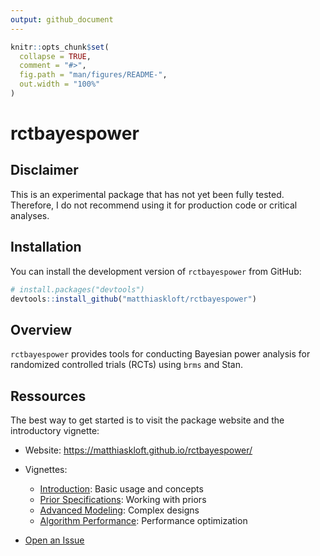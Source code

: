 ```yaml
---
output: github_document
---
```


<!-- README.md is generated from README.Rmd. Please edit that file -->

```r
knitr::opts_chunk$set(
  collapse = TRUE,
  comment = "#>",
  fig.path = "man/figures/README-",
  out.width = "100%"
)
```

# rctbayespower

<!-- badges: start -->
<!-- Note: Badges are placeholders for when the package is published -->
<!-- badges: end -->

## Disclaimer

This is an experimental package that has not yet been fully tested. Therefore, I do not recommend using it for production code or critical analyses.

## Installation

You can install the development version of `rctbayespower` from GitHub:

```r
# install.packages("devtools")
devtools::install_github("matthiaskloft/rctbayespower")
```

## Overview

`rctbayespower` provides tools for conducting Bayesian power analysis for randomized controlled trials (RCTs) using `brms` and Stan.



## Ressources

The best way to get started is to visit the package website and the introductory vignette:

- Website: <https://matthiaskloft.github.io/rctbayespower/>

- Vignettes:

  - [Introduction](https://matthiaskloft.github.io/rctbayespower/articles/01-introduction.html): Basic usage and concepts
  - [Prior Specifications](https://matthiaskloft.github.io/rctbayespower/articles/03-prior-specifications.html): Working with priors
  - [Advanced Modeling](https://matthiaskloft.github.io/rctbayespower/articles/04-advanced-modeling.html): Complex designs
  - [Algorithm Performance](https://matthiaskloft.github.io/rctbayespower/articles/05-algorithm-performance.html): Performance optimization

- [Open an Issue](https://github.com/matthiaskloft/rctbayespower/issues)
